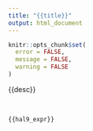 ```yaml
---
title: "{{title}}"
output: html_document
---
```


```r
knitr::opts_chunk$set(
  error = FALSE,
  message = FALSE,
  warning = FALSE
)
```

{{desc}}

<br>

```r
{{hal9_expr}}
```

